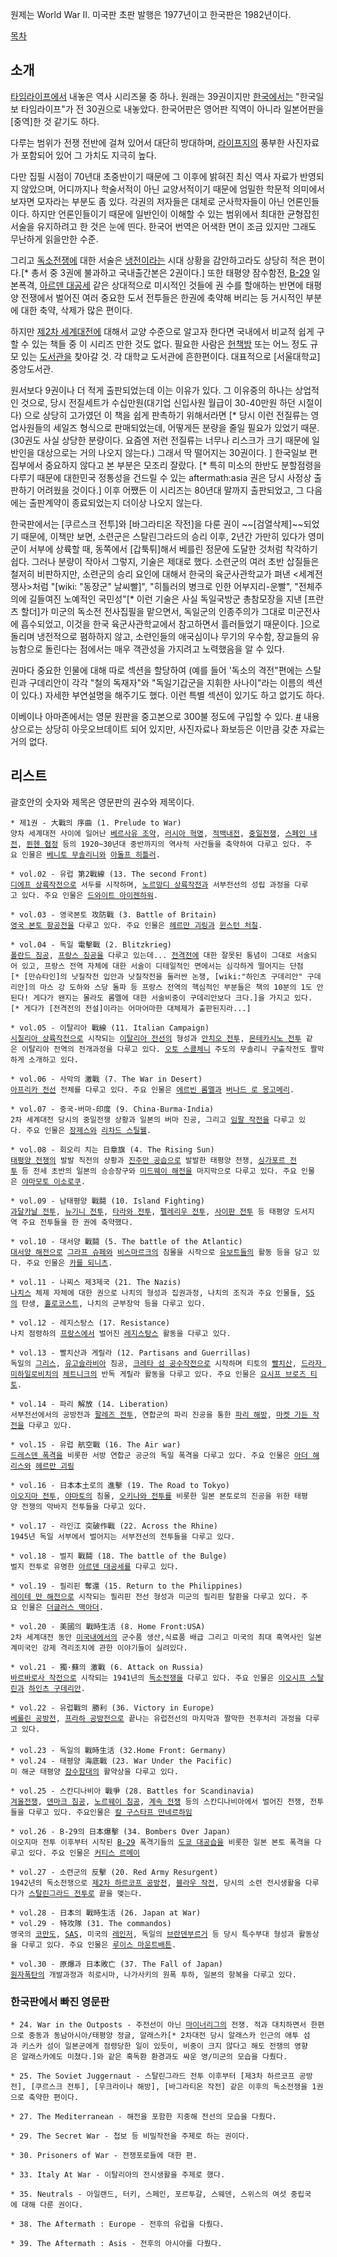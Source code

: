 원제는 World War II. 미국판 초판 발행은 1977년이고 한국판은 1982년이다.

[[목차]]

== 소개 ==
[[타임라이프]]에서 내놓은 역사 시리즈물 중 하나. 원래는 39권이지만 [[한국]]에서는 "한국일보 타임라이프"가 전 30권으로 내놓았다. 한국어판은 영어판 직역이 아니라 일본어판을 [중역]한 것 같기도 하다. 

다루는 범위가 전쟁 전반에 걸쳐 있어서 대단히 방대하며, [[라이프]]지의 풍부한 사진자료가 포함되어 있어 그 가치도 지극히 높다. 

다만 집필 시점이 70년대 초중반이기 때문에 그 이후에 밝혀진 최신 역사 자료가 반영되지 않았으며, 어디까지나 학술서적이 아닌 교양서적이기 때문에 엄밀한 학문적 의미에서 보자면 모자라는 부분도 좀 있다. 각권의 저자들은 대체로 군사학자들이 아닌 언론인들이다. 하지만 언론인들이기 때문에 일반인이 이해할 수 있는 범위에서 최대한 균형잡힌 서술을 유지하려고 한 것은 눈에 띤다. 한국어 번역은 어색한 면이 조금 있지만 그래도 무난하게 읽을만한 수준. 

그리고 [[독소전쟁]]에 대한 서술은 [[냉전]]이라는 시대 상황을 감안하고라도 상당히 적은 편이다.[* 총서 중 3권에 불과하고 국내출간본은 2권이다.] 또한 태평양 잠수함전, [[B-29]] 일본폭격, [[아르덴 대공세]] 같은 상대적으로 미시적인 것들에 권 수를 할애하는 반면에 태평양 전쟁에서 벌어진 여러 중요한 도서 전투들은 한권에 축약해 버리는 등 거시적인 부분에 대한 축약, 삭제가 많은 편이다. 

하지만 [[제2차 세계대전]]에 대해서 교양 수준으로 알고자 한다면 국내에서 비교적 쉽게 구할 수 있는 책들 중 이 시리즈 만한 것도 없다. 필요한 사람은 [[헌책방]] 또는 어느 정도 규모 있는 [[도서관]]을 찾아갈 것. 각 대학교 도서관에 흔한편이다. 대표적으로 [서울대학교] 중앙도서관.

원서보다 9권이나 더 적게 출판되었는데 이는 이유가 있다. 그 이유중의 하나는 상업적인 것으로, 당시 전질세트가 수십만원(대기업 신입사원 월급이 30-40만원 하던 시절이다) 으로 상당히 고가였던 이 책을 쉽게 판촉하기 위해서라면 [* 당시 이런 전질류는 영업사원들의 세일즈 형식으로 판매되었는데, 어떻게든 분량을 줄일 필요가 있었기 때문. (30권도 사실 상당한 분량이다. 요즘엔 저런 전질류는 너무나 리스크가 크기 때문에 일반인을 대상으로는 거의 나오지 않는다.) 그래서 딱 떨어지는 30권이다. ] 한국일보 편집부에서 중요하지 않다고 본 부분은 모조리 잘랐다. [* 특히 미소의 한반도 분할점령을 다루기 때문에 대한민국 정통성을 건드릴 수 있는 aftermath:asia 권은 당시 사정상 출판하기 어려웠을 것이다.] 이후 어쨌든 이 시리즈는 80년대 말까지 출판되었고, 그 다음에는 출판계약이 종료되었는지 더이상 나오지 않는다.  

한국판에서는 [쿠르스크 전투]와 [바그라티온 작전]을 다룬 권이 ~~[검열삭제]~~되었기 때문에,  이책만 보면, 소련군은 스탈린그라드의 승리 이후, 2년간 가만히 있다가 영미군이 서부에 상륙할 때, 동쪽에서 [갑툭튀]해서 베를린 정문에 도달한 것처럼 착각하기 쉽다. 그러나 분량이 작아서 그렇지, 기술은 제대로 했다. 소련군의 여러 초반 삽질들은 철저히 비판하지만, 소련군의 승리 요인에 대해서 한국의 육군사관학교가 펴낸 <세계전쟁사>처럼 "[wiki: "동장군" 날씨빨]", "히틀러의 병크로 인한 어부지리-운빨", "전체주의에 길들여진 노예적인 국민성"[* 이런 기술은 사실 독일국방군 총참모장을 지낸 [프란츠 할더]가 미군의 독소전 전사집필을 맡으면서, 독일군의 인종주의가 그대로 미군전사에 흡수되었고, 이것을 한국 육군사관학교에서 참고하면서 흘러들었기 때문이다. ]으로 돌리며  냉전적으로 폄하하지 않고, 소련인들의 애국심이나 무기의 우수함, 장교들의 유능함으로 돌린다는 점에서는 매우 객관성을 가지려고 노력했음을 알 수 있다. 

권마다 중요한 인물에 대해 따로 섹션을 할당하여 (예를 들어 '독소의 격전"편에는 스탈린과 구데리안이 각각 "철의 독재자"와 "독일기갑군을 지휘한 사나이"라는 이름의 섹션이 있다.) 자세한 부연설명을 해주기도 했다. 이런 특별 섹션이 있기도 하고 없기도 하다. 

이베이나 아마존에서는 영문 원판을 중고본으로 300불 정도에 구입할 수 있다. [http://www.amazon.com/World-War-II-Volume-Set/dp/B000MC7H4I #] 내용상으로는 상당히 아웃오브데이트 되어 있지만,  사진자료나 화보등은 이만큼 갖춘 자료는 거의 없다. 
== 리스트  ==
괄호안의 숫자와 제목은 영문판의 권수와 제목이다. 

 * 제1권 - 大戰의 序曲 (1. Prelude to War)
 양차 세계대전 사이에 일어난 [[베르사유 조약]], [[러시아 혁명]], [[적백내전]], [[중일전쟁]], [[스페인 내전]], [[뮌헨 협정]] 등의 1920~30년대 중반까지의 역사적 사건들을 축약하여 다루고 있다. 주요 인물은 [[베니토 무솔리니]]와 [[아돌프 히틀러]].

 * vol.02 - 유럽 第2戰線 (13. The second Front)
 [[디에프 상륙작전]]으로 서두를 시작하며, [[노르망디 상륙작전]]과 서부전선의 성립 과정을 다루고 있다. 주요 인물은 [[드와이트 아이젠하워]].

 * vol.03 - 영국본토 攻防戰 (3. Battle of Britain)
 [[영국 본토 항공전]]을 다루고 있다. 주요 인물은 [[헤르만 괴링]]과 [[윈스턴 처칠]].

 * vol.04 - 독일 電擊戰 (2. Blitzkrieg)
 [[폴란드 침공]], [[프랑스 침공]]을 다루고 있는데... [[전격전]]에 대한 잘못된 통념이 그대로 서술되어 있고, 프랑스 전역 자체에 대한 서술이 디테일적인 면에서는 심각하게 떨어지는 단점[* [만슈타인]의 낫질작전 입안과 낫질작전을 둘러싼 논쟁, [wiki:"하인츠 구데리안" 구데리안]의 마스 강 도하와 스당 돌파 등 프랑스 전역의 핵심적인 부분들은 책의 10분의 1도 안된다! 게다가 왠지는 몰라도 롬멜에 대한 서술비중이 구데리안보다 크다.]을 가지고 있다.[* 게다가 [전격전의 전설]이라는 어마어마한 대체제가 출판된지라...]

 * vol.05 - 이탈리아 戰線 (11. Italian Campaign)
 [[시칠리아 상륙작전]]으로 시작되는 [[이탈리아 전선]]의 형성과 [[안치오 전투]], [[몬테카시노 전투]] 같은 이탈리아 전역의 전개과정을 다루고 있다. [[오토 스콜체니]] 주도의 무솔리니 구출작전도 짤막하게 소개하고 있다. 

 * vol.06 - 사막의 激戰 (7. The War in Desert)
 [[아프리카 전선]] 전체를 다루고 있다. 주요 인물은 [[에르빈 롬멜]]과 [[버나드 로 몽고메리]].

 * vol.07 - 중국-버마-印度 (9. China-Burma-India)
 2차 세계대전 당시의 중일전쟁 상황과 일본의 버마 진공, 그리고 [[임팔 작전]]을 다루고 있다. 주요 인물은 [[장제스]]와 [[리차드 스틸웰]].

 * vol.08 - 회오리 치는 日章旗 (4. The Rising Sun)
 [[태평양 전쟁]]의 발발 직전의 상황과 [[진주만 공습]]으로 발발한 태평양 전쟁, [[싱가포르 전투]] 등 전세 초반의 일본의 승승장구와 [[미드웨이 해전]]을 마지막으로 다루고 있다. 주요 인물은 [[야마모토 이소로쿠]].

 * vol.09 - 남태평양 戰鬪 (10. Island Fighting)
 [[과달카날 전투]], [[뉴기니 전투]], [[타라와 전투]], [[펠레리우 전투]], [[사이판 전투]] 등 태평양 도서지역 주요 전투들을 한 권에 축약했다. 

 * vol.10 - 대서양 戰鬪 (5. The battle of the Atlantic)
 [[대서양 해전]]으로 [[그라프 슈페]]와 [[비스마르크]]의 침몰을 시작으로 [[유보트]]들의 활동 등을 담고 있다. 주요 인물은 [[카를 되니츠]].

 * vol.11 - 나찌스 제3제국 (21. The Nazis)
 [[나치스]] 체제 자체에 대한 권으로 나치의 형성과 집권과정, 나치의 조직과 주요 인물들, [[SS]]의 탄생, [[홀로코스트]], 나치의 군부장악 등을 다루고 있다. 

 * vol.12 - 레지스탕스 (17. Resistance)
 나치 점령하의 [[프랑스]]에서 벌어진 [[레지스탕스]] 활동을 다루고 있다.

 * vol.13 - 빨치산과 게릴라 (12. Partisans and Guerrillas)
 독일의 [[그리스]], [[유고슬라비아]] 침공, [[크레타 섬 공수작전]]으로 시작하며 티토의 [[빨치산]], [[드라자 미하일로비치]]의 [[체트니크]]의 반독 게릴라 활동을 다루고 있다. 주요 인물은 [[요시프 브로즈 티토]].

 * vol.14 - 파리 解放 (14. Liberation)
 서부전선에서의 공방전과 [[팔레즈 전투]], 연합군의 파리 진공을 통한 [[파리 해방]], [[마켓 가든 작전]]을 다루고 있다. 

 * vol.15 - 유럽 航空戰 (16. The Air war)
 [[드레스덴 폭격]]을 비롯한 서방 연합군 공군의 독일 폭격을 다루고 있다. 주요 인물은 [[아더 해리스]]와 [[헤르만 괴링]]

 * vol.16 - 日本本土로의 進擊 (19. The Road to Tokyo)
 [[이오지마 전투]], [[야마토]]의 침몰, [[오키나와 전투]]를 비롯한 일본 본토로의 진공을 위한 태평양 전쟁의 막바지 전투들을 다루고 있다.

 * vol.17 - 라인江 突破作戰 (22. Across the Rhine)
 1945년 독일 서부에서 벌어지는 서부전선의 전투들을 다루고 있다.

 * vol.18 - 벌지 戰鬪 (18. The battle of the Bulge)
 벌지 전투로 유명한 [[아르덴 대공세]]를 다루고 있다.

 * vol.19 - 필리핀 奪還 (15. Return to the Philippines)
 [[레이테 만 해전]]으로 시작되는 필리핀 전선 형성과 미군의 필리핀 탈환을 다루고 있다. 주요 인물은 [[더글러스 맥아더]].

 * vol.20 - 美國의 戰時生活 (8. Home Front:USA)
 2차 세계대전 동안 [[미국]]내에서의 군수품 생산,식료품 배급 그리고 미국의 최대 흑역사인 일본계미국인 강제 격리조치에 관한 이야기들이 실려있다.

 * vol.21 - 獨·蘇의 激戰 (6. Attack on Russia)
 [[바르바로사 작전]]으로 시작되는 1941년의 [[독소전쟁]]을 다루고 있다. 주요 인물은 [[이오시프 스탈린]]과 [[하인츠 구데리안]].

 * vol.22 - 유럽戰의 勝利 (36. Victory in Europe)
 [[베를린 공방전]], [[프라하 공방전]]으로 끝나는 유럽전선의 마지막과 짤막한 전후처리 과정을 다루고 있다. 
 
 * vol.23 - 독일의 戰時生活 (32.Home Front: Germany)
 * vol.24 - 태평양 海底戰 (23. War Under the Pacific)
 미 해군 태평양 [[잠수함]]대의 활약상을 다루고 있다.

 * vol.25 - 스칸디나비아 戰爭 (28. Battles for Scandinavia)
 [[겨울전쟁]], [[덴마크 침공]], [[노르웨이 침공]], [[계속 전쟁]] 등의 스칸디나비아에서 벌어진 전쟁, 전투들을 다루고 있다. 주요인물은 [[칼 구스타프 만네르하임]] 

 * vol.26 - B-29의 日本爆擊 (34. Bombers Over Japan)
 이오지마 전투 이후부터 시작된 [[B-29]] 폭격기들의 [[도쿄 대공습]]을 비롯한 일본 본토 폭격을 다루고 있다. 주요 인물은 [[커티스 르메이]]

 * vol.27 - 소련군의 反擊 (20. Red Army Resurgent)
 1942년의 독소전쟁으로 [[제2차 하르코프 공방전]], [[블라우 작전]], 당시의 소련 전시생활을 다루다가 [[스탈린그라드 전투]]로 끝을 맺는다.  

 * vol.28 - 日本의 戰時生活 (26. Japan at War)
 * vol.29 - 特攻隊 (31. The commandos)
 영국의 [[코만도#s-1|코만도]], [[SAS]], 미국의 [[레인저]], 독일의 [[브란덴부르거]] 등 당시 특수부대 형성과 활동상을 다루고 있다. 주요 인물은 [[루이스 마운트배튼]].

 * vol.30 - 原爆과 日本敗亡 (37. The Fall of Japan)
 [[원자폭탄]]의 개발과정과 히로시마, 나가사키의 원폭 투하, 일본의 항복을 다루고 있다.

=== 한국판에서 빠진 영문판  ===

 * 24. War in the Outposts - 주전선이 아닌 [[마이너리그]]의 전쟁. 적과 대치하면서 한편으로 중동과 동남아시아/태평양 정글, 알래스카[* 2차대전 당시 알래스카 인근의 애투 섬과 키스카 섬이 일본군에게 점령당한 일이 있듯이, 비중이 크지 않다고 해도 전쟁의 영향은 알래스카에도 미쳤다.]와 같은 혹독환 환경과도 싸운 영/미군의 모습을 다뤘다.

 * 25. The Soviet Juggernaut - 스탈린그라드 전투 이후부터 [제3차 하르코프 공방전], [쿠르스크 전투], [우크라이나 해방], [바그라티온 작전] 같은 이후의 독소전쟁을 1권으로 축약한 편이다.

 * 27. The Mediterranean - 해전을 포함한 지중해 전선의 모습을 다뤘다.

 * 29. The Secret War - 첩보 등 비밀작전을 주제로 하는 권이다.

 * 30. Prisoners of War - 전쟁포로들에 대한 편.

 * 33. Italy At War - 이탈리아의 전시생활을 주제로 했다.

 * 35. Neutrals - 아일랜드, 터키, 스페인, 포르투갈, 스웨덴, 스위스의 여섯 중립국에 대해 다룬 권이다.

 * 38. The Aftermath : Europe - 전후의 유럽을 다뤘다.

 * 39. The Aftermath : Asis - 전후의 아시아를 다뤘다.

 
